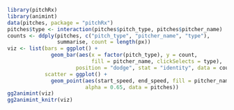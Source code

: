 ```r
library(pitchRx)
library(animint)
data(pitches, package = "pitchRx")
pitches$type <- interaction(pitches$pitch_type, pitches$pitcher_name)
counts <- ddply(pitches, c("pitch_type", "pitcher_name", "type"), 
                summarise, count = length(px))
viz <- list(bars = ggplot() +
              geom_bar(aes(x = factor(pitch_type), y = count, 
                           fill = pitcher_name, clickSelects = type),
                      position = "dodge", stat = "identity", data = counts),
            scatter = ggplot() +
              geom_point(aes(start_speed, end_speed, fill = pitcher_name, showSelected = type),
                         alpha = 0.65, data = pitches))
gg2animint(viz)
gg2animint_knitr(viz)
```
